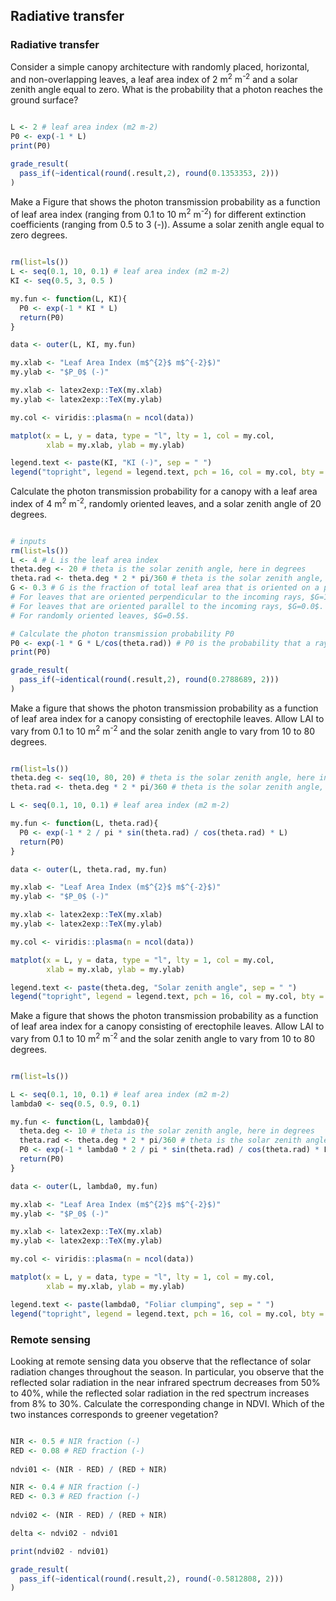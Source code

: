 ## Radiative transfer
### Radiative transfer

Consider a simple canopy architecture with randomly placed, horizontal, and non-overlapping leaves, a leaf area index of 2 m^2^ m^-2^ and a solar zenith angle equal to zero. What is the probability that a photon reaches the ground surface?

```{r radiativeTransfer01, exercise = TRUE, exercise.eval = FALSE}

```

```{r radiativeTransfer01-solution}
L <- 2 # leaf area index (m2 m-2)
P0 <- exp(-1 * L)
print(P0)
```

```{r radiativeTransfer01-check}
grade_result(
  pass_if(~identical(round(.result,2), round(0.1353353, 2)))
)
```

Make a Figure that shows the photon transmission probability as a function of leaf area index (ranging from 0.1 to 10 m^2^ m^-2^) for different extinction coefficients (ranging from 0.5 to 3 (-)). Assume a solar zenith angle equal to zero degrees.

```{r radiativeTransfer02, exercise = TRUE, exercise.eval = FALSE}

```

```{r radiativeTransfer02-solution}
rm(list=ls())
L <- seq(0.1, 10, 0.1) # leaf area index (m2 m-2)
KI <- seq(0.5, 3, 0.5 )

my.fun <- function(L, KI){
  P0 <- exp(-1 * KI * L)
  return(P0)
}

data <- outer(L, KI, my.fun)

my.xlab <- "Leaf Area Index (m$^{2}$ m$^{-2}$)"
my.ylab <- "$P_0$ (-)"

my.xlab <- latex2exp::TeX(my.xlab)
my.ylab <- latex2exp::TeX(my.ylab)

my.col <- viridis::plasma(n = ncol(data))

matplot(x = L, y = data, type = "l", lty = 1, col = my.col,
        xlab = my.xlab, ylab = my.ylab)

legend.text <- paste(KI, "KI (-)", sep = " ")
legend("topright", legend = legend.text, pch = 16, col = my.col, bty = "n")

```

Calculate the photon transmission probability for a canopy with a leaf area index of 4 m^2^ m^-2^, randomly oriented leaves, and a solar zenith angle of 20 degrees.

```{r radiativeTransfer03, exercise = TRUE, exercise.eval = FALSE}

```

```{r radiativeTransfer03-solution}
# inputs
rm(list=ls())
L <- 4 # L is the leaf area index
theta.deg <- 20 # theta is the solar zenith angle, here in degrees 
theta.rad <- theta.deg * 2 * pi/360 # theta is the solar zenith angle, here in radians 
G <- 0.3 # G is the fraction of total leaf area that is oriented on a plane normal to $I_D$. 
# For leaves that are oriented perpendicular to the incoming rays, $G=1.0$. 
# For leaves that are oriented parallel to the incoming rays, $G=0.0$. 
# For randomly oriented leaves, $G=0.5$.

# Calculate the photon transmission probability P0
P0 <- exp(-1 * G * L/cos(theta.rad)) # P0 is the probability that a ray passes through N layers
print(P0)
```

```{r radiativeTransfer03-check}
grade_result(
  pass_if(~identical(round(.result,2), round(0.2788689, 2)))
)
```

Make a figure that shows the photon transmission probability as a function of leaf area index for a canopy consisting of erectophile leaves. Allow LAI to vary from 0.1 to 10 m^2^ m^-2^ and the solar zenith angle to vary from 10 to 80 degrees.

```{r radiativeTransfer04, exercise = TRUE, exercise.eval = FALSE}

```

```{r radiativeTransfer04-solution}
rm(list=ls())
theta.deg <- seq(10, 80, 20) # theta is the solar zenith angle, here in degrees 
theta.rad <- theta.deg * 2 * pi/360 # theta is the solar zenith angle, here in radians 

L <- seq(0.1, 10, 0.1) # leaf area index (m2 m-2)

my.fun <- function(L, theta.rad){
  P0 <- exp(-1 * 2 / pi * sin(theta.rad) / cos(theta.rad) * L)
  return(P0)
}

data <- outer(L, theta.rad, my.fun)

my.xlab <- "Leaf Area Index (m$^{2}$ m$^{-2}$)"
my.ylab <- "$P_0$ (-)"

my.xlab <- latex2exp::TeX(my.xlab)
my.ylab <- latex2exp::TeX(my.ylab)

my.col <- viridis::plasma(n = ncol(data))

matplot(x = L, y = data, type = "l", lty = 1, col = my.col,
        xlab = my.xlab, ylab = my.ylab)

legend.text <- paste(theta.deg, "Solar zenith angle", sep = " ")
legend("topright", legend = legend.text, pch = 16, col = my.col, bty = "n")

```

Make a figure that shows the photon transmission probability as a function of leaf area index for a canopy consisting of erectophile leaves. Allow LAI to vary from 0.1 to 10 m^2^ m^-2^ and the solar zenith angle to vary from 10 to 80 degrees.

```{r radiativeTransfer05, exercise = TRUE, exercise.eval = FALSE}

```

```{r radiativeTransfer05-solution}
rm(list=ls())

L <- seq(0.1, 10, 0.1) # leaf area index (m2 m-2)
lambda0 <- seq(0.5, 0.9, 0.1)

my.fun <- function(L, lambda0){
  theta.deg <- 10 # theta is the solar zenith angle, here in degrees 
  theta.rad <- theta.deg * 2 * pi/360 # theta is the solar zenith angle, here in radians 
  P0 <- exp(-1 * lambda0 * 2 / pi * sin(theta.rad) / cos(theta.rad) * L)
  return(P0)
}

data <- outer(L, lambda0, my.fun)

my.xlab <- "Leaf Area Index (m$^{2}$ m$^{-2}$)"
my.ylab <- "$P_0$ (-)"

my.xlab <- latex2exp::TeX(my.xlab)
my.ylab <- latex2exp::TeX(my.ylab)

my.col <- viridis::plasma(n = ncol(data))

matplot(x = L, y = data, type = "l", lty = 1, col = my.col,
        xlab = my.xlab, ylab = my.ylab)

legend.text <- paste(lambda0, "Foliar clumping", sep = " ")
legend("topright", legend = legend.text, pch = 16, col = my.col, bty = "n")

```


### Remote sensing
Looking at remote sensing data you observe that the reflectance of solar radiation changes throughout the season. In particular, you observe that the reflected solar radiation in the near infrared spectrum decreases from 50% to 40%, while the reflected solar radiation in the red spectrum increases from 8% to 30%. Calculate the corresponding change in NDVI. Which of the two instances corresponds to greener vegetation?

```{r ndvi, exercise = TRUE, exercise.eval = FALSE}

```

```{r ndvi-solution}

NIR <- 0.5 # NIR fraction (-)
RED <- 0.08 # RED fraction (-)
  
ndvi01 <- (NIR - RED) / (RED + NIR)

NIR <- 0.4 # NIR fraction (-)
RED <- 0.3 # RED fraction (-)
  
ndvi02 <- (NIR - RED) / (RED + NIR)

delta <- ndvi02 - ndvi01

print(ndvi02 - ndvi01)

```

```{r ndvi-check}
grade_result(
  pass_if(~identical(round(.result,2), round(-0.5812808, 2)))
)
```
